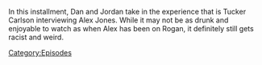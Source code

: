 {{DEFAULTSORT:
    #_EPISODE_0875:The Most Important Man In The World
}}{{Episode
    | title           = The Most Important Man In The World
    | caption         = Listen to this episode on [https://knowledgefight.libsyn.com/875-the-most-important-man-in-the-world Libsyn] [None Spotify]
    | episodeNumber   = 875
    | length          = 02:57:38
    | airDate         = December 9, 2023
    | previousEpisode = [[874: November 30, 2023]]
    | nextEpisode     = [[876: December 8, 2023]]
}}

{{Stub}}

In this installment, Dan and Jordan take in the experience that is Tucker Carlson interviewing Alex Jones.  While it may not be as drunk and enjoyable to watch as when Alex has been on Rogan, it definitely still gets racist and weird.

[[Category:Episodes]]
